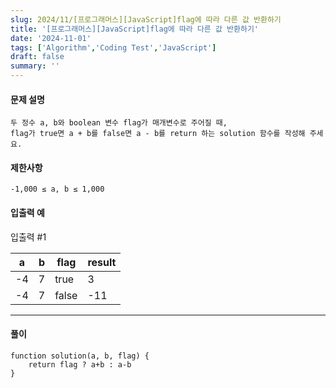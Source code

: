 ```yaml
---
slug: 2024/11/[프로그래머스][JavaScript]flag에 따라 다른 값 반환하기
title: '[프로그래머스][JavaScript]flag에 따라 다른 값 반환하기'
date: '2024-11-01'
tags: ['Algorithm','Coding Test','JavaScript']
draft: false
summary: ''
---
```

#### 문제 설명
    두 정수 a, b와 boolean 변수 flag가 매개변수로 주어질 때, 
    flag가 true면 a + b를 false면 a - b를 return 하는 solution 함수를 작성해 주세요.    
#### 제한사항
````
-1,000 ≤ a, b ≤ 1,000
````
#### 입출력 예
입출력 #1

| a	  | b	  | flag  | result |
|-----|-----|-------|--------|
| -4	 | 7	  | true  | 3      |
| -4	 | 7	  | false | -11    |

---
#### 풀이
````
function solution(a, b, flag) {
    return flag ? a+b : a-b
}
````